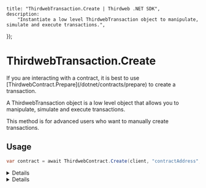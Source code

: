
	title: "ThirdwebTransaction.Create | Thirdweb .NET SDK",
	description:
		"Instantiate a low level ThirdwebTransaction object to manipulate, simulate and execute transactions.",
});

# ThirdwebTransaction.Create

<Callout variant="warning" title="Advanced Use Case">
	If you are interacting with a contract, it is best to use
	[ThirdwebContract.Prepare](/dotnet/contracts/prepare) to create a transaction.
</Callout>

A ThirdwebTransaction object is a low level object that allows you to manipulate, simulate and execute transactions.

This method is for advanced users who want to manually create transactions.

## Usage

```csharp
var contract = await ThirdwebContract.Create(client, "contractAddress", chainId, "optionalAbi");
```

<Details summary="Parameters">

### client (required)

An instance of `ThirdwebClient`.

### address (required)

The address of the smart contract you want to interact with. Must be a hexadecimal `string`.

### chain (required)

The blockchain network's chain ID as a `BigInteger`. This ID specifies which network the contract is deployed on.

### abi (optional)

The ABI of the contract. If not provided, it will attempt to fetch the ABI automatically if available.

</Details>

<Details summary="Return Value">

### ThirdwebContract

Returns an instance of `ThirdwebContract` configured with the provided parameters, ready to interact with the blockchain.

</Details>
